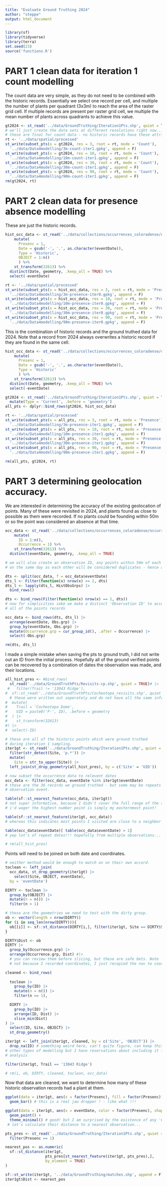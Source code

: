 ```yaml
---
title: "Evaluate Ground Truthing 2024"
author: "steppe"
output: html_document
---
```


```r
library(sf)
library(tidyverse)
library(terra)
set.seed(23)
source('functions.R')
```

# PART 1 clean data for iteration 1 count modelling

The count data are very simple, as they do not need to be combined with the historic records. 
Essentially we select one record per cell, and multiple the number of plants per quadrant (3x3m) to reach the area of the raster grid cell. 
If multiple records are present per raster grid cell, we multiple the mean number of plants across quadrants to achieve this value. 

```r

gt2024 <- st_read('../data/GroundTruthing/Iteration1Pts.shp', quiet = T)
# we'll just create the data sets at different resolutions right now... 
# these are final for count data - no historic records have these attributes.
rt <- '../data/spatial/processed' 
st_write(subset_pts(x = gt2024, res = 3, root = rt, mode = 'Count'), 
  '../data/Data4modelling/3m-count-iter1.gpkg', append = F)
st_write(subset_pts(x = gt2024, res = 10, root = rt, mode = 'Count'), 
  '../data/Data4modelling/10m-count-iter1.gpkg', append = F)
st_write(subset_pts(x = gt2024, res = 30, root = rt, mode = 'Count'), 
  '../data/Data4modelling/30m-count-iter1.gpkg', append = F)
st_write(subset_pts(x = gt2024, res = 90, root = rt, mode = 'Count'), 
  '../data/Data4modelling/90m-count-iter1.gpkg', append = F)
rm(gt2024, rt)
```

# PART 2 clean data for presence absence modelling

These are just the historic records. 

```r
hist_occ_data <- st_read('../data/collections/occurrences_coloradense/occurrences.shp', quiet = T) %>% 
    mutate(
      Presenc = 1,
      Date = gsub('-', '.', as.character(eventDate)),
      Type = 'Historic',
      OBJECT = 1:n()
      ) %>% 
    st_transform(32613) %>% 
  distinct(Date, geometry, .keep_all = TRUE) %>% 
  select(-eventDate)

rt <- '../data/spatial/processed' 
st_write(subset_pts(x = hist_occ_data, res = 3, root = rt, mode = 'Presence'), 
  '../data/Data4modelling/3m-presence-iter0.gpkg', append = F)
st_write(subset_pts(x = hist_occ_data, res = 10, root = rt, mode = 'Presence'), 
  '../data/Data4modelling/10m-presence-iter0.gpkg', append = F)
st_write(subset_pts(x = hist_occ_data, res = 30, root = rt, mode = 'Presence'), 
  '../data/Data4modelling/30m-presence-iter0.gpkg', append = F)
st_write(subset_pts(x = hist_occ_data, res = 90, root = rt, mode = 'Presence'), 
  '../data/Data4modelling/90m-presence-iter0.gpkg', append = F)

```

This is the combination of historic records and the ground truthed data for 2024. 
Note that a record from 2024 always overwrites a historic record if they are found in the same cell. 

```r
hist_occ_data <- st_read('../data/collections/occurrences_coloradense/occurrences.shp', quiet = T) %>% 
    mutate(
      Presenc = 1,
      Date = gsub('-', '.', as.character(eventDate)),
      Type = 'Historic'
      ) %>% 
    st_transform(32613) %>% 
  distinct(Date, geometry, .keep_all = TRUE) %>% 
  select(-eventDate)

gt2024 <- st_read('../data/GroundTruthing/Iteration1Pts.shp', quiet = T) |>
  mutate(Type = 'Current', .before = 'geometry')
all_pts <- dplyr::bind_rows(gt2024, hist_occ_data)

rt <- '../data/spatial/processed' 
st_write(subset_pts(x = all_pts, res = 3, root = rt, mode = 'Presence'), 
  '../data/Data4modelling/3m-presence-iter1.gpkg', append = F)
st_write(subset_pts(x = all_pts, res = 10, root = rt, mode = 'Presence'), 
  '../data/Data4modelling/10m-presence-iter1.gpkg', append = F)
st_write(subset_pts(x = all_pts, res = 30, root = rt, mode = 'Presence'), 
  '../data/Data4modelling/30m-presence-iter1.gpkg', append = F)
st_write(subset_pts(x = all_pts, res = 90, root = rt, mode = 'Presence'), 
  '../data/Data4modelling/90m-presence-iter1.gpkg', append = F)

rm(all_pts, gt2024, rt)
```

# PART 3 determining geolocation accuracy. 

We are interested in determining the accuracy of the existing geolocation of points. 
Many of these were revisited in 2024, and plants found as close to possible as them were recorded. 
If no plants could be founding within 50m or so the point was considered an absence at that time. 

```r
occ_data <- st_read('../data/collections/occurrences_coloradense/occurrences.shp', quiet = T) %>% 
    mutate(
      ID = 1:n(),
      Occurrence = 1) %>% 
    st_transform(32613) %>% 
  distinct(eventDate, geometry, .keep_all = TRUE)

# we will also create an observation ID, any points within 50m of each other, collected
# on the same day as each other will be considered duplicates - hence an observation. 

dts <- split(occ_data, f = occ_data$eventDate) 
dts_l <- Filter(function(x) nrow(x) >= 2, dts)
dts_l <- lapply(dts_l, HistObsGrps) |>
  bind_rows()

dts <- bind_rows(Filter(function(x) nrow(x) == 1, dts))
# now for simplicities sake we make a distinct 'Observation ID' to accompany 
# all of the points records

occ_data <- bind_rows(dts, dts_l) |>
  arrange(eventDate, Obs.grp) |>
  group_by(eventDate, Obs.grp) |>
  mutate(Occurrence.grp = cur_group_id(), .after = Occurrence) |>
  select(-Obs.grp)

rm(dts, dts_l)
```

I made a simple mistake when saving the pts to ground truth, I did not write out an ID from the initial process. 
Hopefully all of the ground verified points can be recovered by a combination of dates the observation was made, and their locations. 
```r
all_hist_pres <- #bind_rows(
  st_read('../data/GroundTruthPts/Revisits-cp.shp', quiet = TRUE)# |>
 #   filter(Trail != '13043 Ridge'), 
#  sf::st_read('../data/GroundTruthPts/Cocheotopa_revisits.shp', quiet = TRUE) |>
  # these were written out seperately and do not have all the same info # we need to add some on
#  mutate(
#    Trail = 'Cocheotopa Dome', 
#    UID = paste0('P-', ID), .before = geometry
#  ) |>
#    st_transform(32613)
#) |>
#  select(-ID)

# these are all of the historic points which were ground truthed
# during iteration 1 sampling. 
iter1gt <- st_read('../data/GroundTruthing/Iteration1Pts.shp', quiet = TRUE) |>
  filter(str_detect(Site, 'p.*')) |>
  mutate(
    Site = str_to_upper(Site)) |>
  left_join(st_drop_geometry(all_hist_pres), by = c('Site' = 'UID'))

# now subset the occurrence data to relevent dates
occ_data <- filter(occ_data, eventDate %in% iter1gt$eventDate) 
# these are the 36 records we ground truthed - but some may be repeats of an 
# observation event. 

table(sf::st_nearest_feature(occ_data, iter1gt)) 
# not super informative, because I didn't cover the full range of the species. 
# i'd wager the highest number point is simply my easternmost point!

table(sf::st_nearest_feature(iter1gt, occ_data)) 
# whereas this indicates most points I visited are close to a neighbor in the historic data set

table(occ_data$eventDate)[ table(occ_data$eventDate) > 1]
# yep lot's of repeat dates!!! hopefully from multiple observations... 

# rm(all_hist_pres)
```

Points will need to be joined on both date and coordinates. 

```r
# neither method would be enough to match on on their own accord. 
toclean <- left_join(
  occ_data, st_drop_geometry(iter1gt) |>
    select(Site, OBJECT, eventDate), 
  by = 'eventDate')

DIRTY <- toclean |>  
  group_by(OBJECT) |> 
  mutate(n = n()) |> 
  filter(n > 1)

# these are the geometries we need to test with the dirty group. 
ob <- vector(length = nrow(DIRTY))
for (i in seq_len(nrow(DIRTY))){
  ob[[i]] <- sf::st_distance(DIRTY[i,], filter(iter1gt, Site == DIRTY$Site[i]))
}

DIRTY$Dist <- ob
DIRTY |>
  group_by(Occurrence.grp) |>
  arrange(Occurrence.grp, Dist) #|>
  # you can review them before slicing, but these are safe bets. Note 'Dist' is 0 on some
  # not because I recorded coordinates, I just recopied the nav to coords in the field. 

cleaned <- bind_rows(
  
  toclean |>
    group_by(ID) |> 
    mutate(n = n()) |> 
    filter(n == 1),

  DIRTY |>
    group_by(ID) |>
    arrange(ID, Dist) |>
    slice_min(Dist) 
) |>
  select(ID, Site, OBJECT) |>
  st_drop_geometry()

iter1gt <- left_join(iter1gt, cleaned, by = c('Site', 'OBJECT')) |>
  drop_na(ID) # something weird here, can't quite figure, can keep this for 
# other types of modelling but I have reservations about including it for this
# analysis

filter(iter1gt, Trail == '13043 Ridge')

# rm(i, ob, DIRTY, cleaned, toclean, occ_data)
```


Now that data are cleaned, we want to determine how many of these historic observation records had a plant at them. 

```r

ggplot(data = iter1gt, aes(x = factor(Presenc), fill = factor(Presenc))) + 
  geom_bar() # this is a real jaw dropper ! - like what !!!

ggplot(data = iter1gt, aes(x = eventDate, color = factor(Presenc), shape = factor(Presenc), y = Presenc)) + 
  geom_point() + 
  theme_minimal() # good! but I am surprised by the existence of any '0's that are absence... 
 # let's calculate their distance to a nearest observation... 

pts_pres <- st_read('../data/GroundTruthing/Iteration1Pts.shp', quiet = TRUE) |>
  filter(Presenc == 1)

nearest_pos <- as.numeric(
  sf::st_distance(iter1gt,
                  pts_pres[st_nearest_feature(iter1gt, pts_pres),], 
                  by_element = TRUE)
)

sf::st_write(iter1gt, '../data/GroundTruthing/matches.shp', append = F)
iter1gt$Dist <- nearest_pos

```

